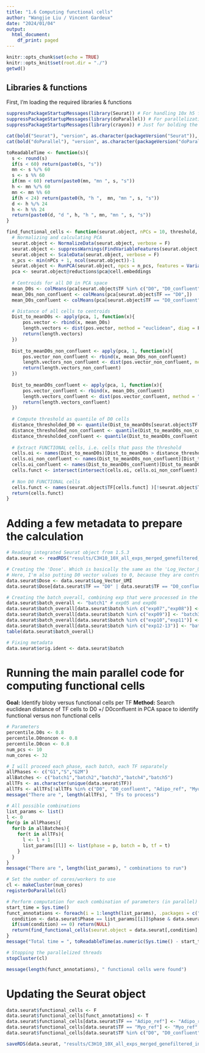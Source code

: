 ```yaml
---
title: "1.6 Computing functional cells"
author: "Wangjie Liu / Vincent Gardeux"
date: "2024/01/04"
output:
  html_document:
    df_print: paged
---
```


```r
knitr::opts_chunk$set(echo = TRUE)
knitr::opts_knit$set(root.dir = "./")
getwd()
```

## Libraries & functions

First, I'm loading the required libraries & functions

```r
suppressPackageStartupMessages(library(Seurat)) # For handling 10x h5 file
suppressPackageStartupMessages(library(doParallel)) # For parallelization
suppressPackageStartupMessages(library(crayon)) # Just for bolding the console output :D

cat(bold("Seurat"), "version", as.character(packageVersion("Seurat")), "\n")
cat(bold("doParallel"), "version", as.character(packageVersion("doParallel")), "\n")

toReadableTime <- function(s){
  s <- round(s)
  if(s < 60) return(paste0(s, "s"))
  mn <- s %/% 60
  s <- s %% 60
  if(mn < 60) return(paste0(mn, "mn ", s, "s"))
  h <- mn %/% 60
  mn <- mn %% 60
  if(h < 24) return(paste0(h, "h ",  mn, "mn ", s, "s"))
  d <- h %/% 24
  h <- h %% 24
  return(paste0(d, "d ", h, "h ", mn, "mn ", s, "s"))
}

find_functional_cells <- function(seurat.object, nPCs = 10, threshold, threshold.non_con, threshold.con){
  # Normalizing and calculating PCA
  seurat.object <- NormalizeData(seurat.object, verbose = F) 
  seurat.object <- suppressWarnings(FindVariableFeatures(seurat.object, verbose = F, selection.method = "vst"))
  seurat.object <- ScaleData(seurat.object, verbose = F)
  n_pcs <- min(nPCs + 1, ncol(seurat.object))-1
  seurat.object <- RunPCA(seurat.object, npcs = n_pcs, features = VariableFeatures(seurat.object), verbose = F)
  pca <- seurat.object@reductions$pca@cell.embeddings
  
  # Centroids for all D0 in PCA space
  mean_D0s <- colMeans(pca[seurat.object$TF %in% c("D0", "D0_confluent"),])
  mean_D0s_non_confluent <- colMeans(pca[seurat.object$TF == "D0",])
  mean_D0s_confluent <- colMeans(pca[seurat.object$TF == "D0_confluent",])

  # Distance of all cells to centroids
  Dist_to_meanD0s <- apply(pca, 1, function(x){
      pos.vector <- rbind(x, mean_D0s)
      length.vectors <- dist(pos.vector, method = "euclidean", diag = F, upper = F, p = 2)[1] # p = 2, euclidean distance
      return(length.vectors)
  })
  
  Dist_to_meanD0s_non_confluent <- apply(pca, 1, function(x){
      pos.vector_non_confluent <- rbind(x, mean_D0s_non_confluent)
      length.vectors_non_confluent <- dist(pos.vector_non_confluent, method = "euclidean", diag = F, upper = F, p = 2)[1] # p = 2, euclidean distance
      return(length.vectors_non_confluent)
  })
  
  Dist_to_meanD0s_confluent <- apply(pca, 1, function(x){
      pos.vector_confluent <- rbind(x, mean_D0s_confluent)
      length.vectors_confluent <- dist(pos.vector_confluent, method = "euclidean", diag = F, upper = F, p = 2)[1] # p = 2, euclidean distance
      return(length.vectors_confluent)
  })
  
  # Compute threshold as quantile of D0 cells
  distance_thresholded_D0 <- quantile(Dist_to_meanD0s[seurat.object$TF %in% c("D0", "D0_confluent")], threshold)
  distance_thresholded_non_confluent <- quantile(Dist_to_meanD0s_non_confluent[seurat.object$TF %in% c("D0")], threshold.non_con)
  distance_thresholded_confluent <- quantile(Dist_to_meanD0s_confluent[seurat.object$TF %in% c("D0_confluent")], threshold.con)
  
  # Extract FUNCTIONAL cells, i.e. cells that pass the threshold
  cells.oi <- names(Dist_to_meanD0s)[Dist_to_meanD0s > distance_thresholded_D0]
  cells.oi_non_confluent <- names(Dist_to_meanD0s_non_confluent)[Dist_to_meanD0s_non_confluent > distance_thresholded_non_confluent]
  cells.oi_confluent <- names(Dist_to_meanD0s_confluent)[Dist_to_meanD0s_confluent > distance_thresholded_confluent]
  cells.funct <- intersect(intersect(cells.oi, cells.oi_non_confluent), cells.oi_confluent)
    
  # Non D0 FUNCTIONAL cells
  cells.funct <- names(seurat.object$TF[cells.funct] )[!seurat.object$TF[cells.funct] %in% c("D0", "D0_confluent")]
  return(cells.funct)
}
```

# Adding a few metadata to prepare the calculation
```r
# Reading integrated Seurat object from 1.5.3
data.seurat <- readRDS("results/C3H10_10X_all_exps_merged_genefiltered_integrated.rds")

# Creating the 'Dose'. Which is basically the same as the 'Log_Vector_UMI', but the name will make more sense.
# Here, I'm also putting D0 vector values to 0, because they are control cells.
data.seurat$Dose <- data.seurat$Log_Vector_UMI
data.seurat$Dose[data.seurat$TF == "D0" | data.seurat$TF == "D0_confluent"] <- 0

# Creating the batch_overall, combining exp that were processed in the same batch
data.seurat$batch_overall <- "batch1" # exp05 and exp06
data.seurat$batch_overall[data.seurat$batch %in% c("exp07","exp08")] <- "batch2" 
data.seurat$batch_overall[data.seurat$batch %in% c("exp09")] <- "batch3" 
data.seurat$batch_overall[data.seurat$batch %in% c("exp10","exp11")] <- "batch4" 
data.seurat$batch_overall[data.seurat$batch %in% c("exp12-13")] <- "batch5" 
table(data.seurat$batch_overall)

# Fixing metadata
data.seurat$orig.ident <- data.seurat$batch
```

# Running the main parallel code for computing functional cells
**Goal:** Identify bloby versus functional cells per TF
**Method:** Search euclidean distance of TF cells to D0 +/ D0confluent in PCA space to identify functional versus non functional cells
```r
# Parameters
percentile.D0s <- 0.8
percentile.D0noncon <- 0.8
percentile.D0con <- 0.8
num_pcs <- 10
num_cores <- 32

# I will proceed each phase, each batch, each TF separately
allPhases <- c("G1","S","G2M")
allBatches <- c("batch1","batch2","batch3","batch4","batch5")
allTFs <- as.character(unique(data.seurat$TF))
allTFs <- allTFs[!allTFs %in% c("D0", "D0_confluent", "Adipo_ref", "Myo_ref")]
message("There are ", length(allTFs), " TFs to process")

# All possible combinations
list_params <- list()
l <- 0
for(p in allPhases){
  for(b in allBatches){
    for(t in allTFs){
      l <- l + 1
      list_params[[l]] <- list(phase = p, batch = b, tf = t)
    }
  }
}
message("There are ", length(list_params), " combinations to run")

# Set the number of cores/workers to use
cl <- makeCluster(num_cores)
registerDoParallel(cl)

# Perform computation for each combination of parameters (in parallel)
start_time = Sys.time()
funct_annotations <- foreach(i = 1:length(list_params), .packages = c("Seurat"), .combine = "c") %dopar% {
  condition <- data.seurat$Phase == list_params[[i]]$phase & data.seurat$batch_overall == list_params[[i]]$batch & data.seurat$TF %in% c("D0", "D0_confluent", list_params[[i]]$tf)
  if(sum(condition) == 0) return(NULL)
  return(find_functional_cells(seurat.object = data.seurat[,condition], nPCs = num_pcs, threshold = percentile.D0s, threshold.non_con = percentile.D0noncon, threshold.con = percentile.D0con))
}
message("Total time = ", toReadableTime(as.numeric(Sys.time() - start_time, unit = "secs")))

# Stopping the parallelized threads
stopCluster(cl)

message(length(funct_annotations), " functional cells were found")
```

# Updating the Seurat object
```r
data.seurat$functional_cells <- F
data.seurat$functional_cells[funct_annotations] <- T
data.seurat$functional_cells[data.seurat$TF == "Adipo_ref"] <- "Adipo_ref"
data.seurat$functional_cells[data.seurat$TF == "Myo_ref"] <- "Myo_ref"
data.seurat$functional_cells[data.seurat$TF %in% c("D0", "D0_confluent")] <- "D0"

saveRDS(data.seurat, "results/C3H10_10X_all_exps_merged_genefiltered_integrated.rds")
```
